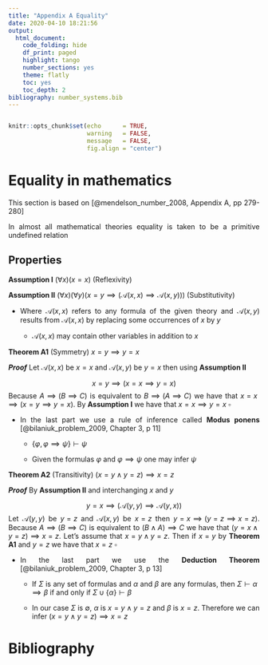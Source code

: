 ```yaml
---
title: "Appendix A Equality"
date: 2020-04-10 18:21:56
output:
  html_document:
    code_folding: hide
    df_print: paged
    highlight: tango
    number_sections: yes
    theme: flatly
    toc: yes
    toc_depth: 2
bibliography: number_systems.bib
---
```


<style>

body {
text-align: justify}

</style>

```r


```


```r
knitr::opts_chunk$set(echo      = TRUE, 
                      warning   = FALSE, 
                      message   = FALSE,
                      fig.align = "center")
```

# Equality in mathematics

This section is based on [@mendelson_number_2008, Appendix A, pp 279-280]

In almost all mathematical theories equality is taken to be a primitive undefined relation

## Properties

__Assumption I__  $(\forall x)(x = x) \text{ (Reflexivity)}$

__Assumption II__ $(\forall x)(\forall y) (x = y \implies (\mathscr{A}(x,x) \implies \mathscr{A}(x,y))) \text{ (Substitutivity)}$

- Where $\mathscr{A}(x,x)$ refers to any formula of the given theory and $\mathscr{A}(x,y)$ results from $\mathscr{A}(x,x)$ by replacing some occurrences of $x$ by $y$

    + $\mathscr{A}(x,x)$ may contain other variables in addition to $x$
    
__Theorem A1__ (Symmetry) $x = y \implies y = x$

__*Proof*__ Let $\mathscr{A}(x,x)$ be $x = x$ and $\mathscr{A}(x,y)$ be $y = x$ then using __Assumption II__

$$x = y \implies (x = x \implies y = x)$$
Because $A \implies (B \implies C)$ is equivalent to $B \implies (A \implies C)$ we have that $x = x \implies (x = y \implies y = x)$. By __Assumption I__ we have that $x = x \implies y = x$ $\square$

- In the last part we use a rule of inference called __Modus ponens__ [@bilaniuk_problem_2009, Chapter 3, p 11]
    
    + $\{\varphi, \varphi \implies \psi \} \vdash \psi$
    
    + Given the formulas $\varphi$ and $\varphi \implies \psi$ one may infer $\psi$

__Theorem A2__ (Transitivity) $(x = y \land y = z) \implies x = z$

__*Proof*__  By __Assumption II__ and interchanging $x$ and $y$

$$y = x \implies (\mathscr{A}(y,y) \implies \mathscr{A}(y,x))$$
Let $\mathscr{A}(y,y)$ be $y = z$ and $\mathscr{A}(x,y)$ be $x = z$ then $y = x \implies (y = z \implies x = z)$. Because $A \implies (B \implies C)$ is equivalent to $(B \land A) \implies C$ we have that $(y = x \land y = z) \implies x = z$. Let's assume that $x = y \land y = z$. Then if $x = y$ by __Theorem A1__ and $y = z$ we have that $x = z$ $\square$

- In the last part we use the __Deduction Theorem__ [@bilaniuk_problem_2009, Chapter 3, p 13]

    + If $\Sigma$ is  any  set  of  formulas and $\alpha$ and $\beta$ are any formulas, then $\Sigma \vdash \alpha \implies \beta$ if and only if $\Sigma \cup \{\alpha\}\vdash \beta$
    
    + In our case $\Sigma$ is $\emptyset$, $\alpha$ is $x = y \land y = z$ and $\beta$ is $x = z$. Therefore we can infer $(x = y \land y = z) \implies x = z$

# Bibliography


